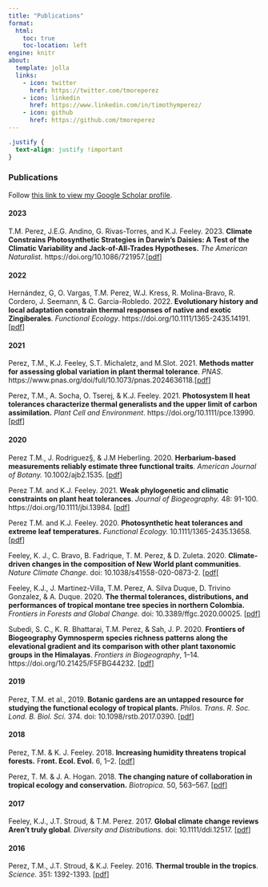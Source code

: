 ```yaml
---
title: "Publications"
format:
  html:
    toc: true
    toc-location: left
engine: knitr
about:
  template: jolla
  links:
    - icon: twitter
      href: https://twitter.com/tmoreperez
    - icon: linkedin
      href: https://www.linkedin.com/in/timothymperez/
    - icon: github
      href: https://github.com/tmoreperez
---
```


```css
.justify {
  text-align: justify !important
}
```

::: justify
### Publications

Follow [this link to view my Google Scholar profile](https://scholar.google.co.uk/citations?hl=en&pli=1&user=aLlJm_MAAAAJ).

#### 2023

T.M. Perez, J.E.G. Andino, G. Rivas-Torres, and K.J. Feeley. 2023. **Climate Constrains Photosynthetic Strategies in Darwin's Daisies: A Test of the Climatic Variability and Jack-of-All-Trades Hypotheses.** *The American Naturalist*. https://doi.org/10.1086/721957.\[[pdf](https://github.com/tmoreperez/pdfs/blob/main/Perez.etal.2023.Climate%20Constrains%20Photosynthetic%20Strategies%20in%20Darwin%E2%80%99sDaisies-%20A%20Test%20of%20the%20Climatic%20Variabilityand%20Jack-of-All-Trades%20Hypotheses.jpg.pdf)\]

#### 2022

Hernández, G, O. Vargas, T.M. Perez, W.J. Kress, R. Molina-Bravo, R. Cordero, J. Seemann, & C. Garcia-Robledo. 2022. **Evolutionary history and local adaptation constrain thermal responses of native and exotic Zingiberales**. *Functional Ecology*. https://doi.org/10.1111/1365-2435.14191.\[[pdf](https://github.com/tmoreperez/pdfs/commit/cf446450e7bc8c229f982f8b3a71e2421aef9586)\]

#### 2021

Perez, T.M., K.J. Feeley, S.T. Michaletz, and M.Slot. 2021. **Methods matter for assessing global variation in plant thermal tolerance**. *PNAS*. https://www.pnas.org/doi/full/10.1073/pnas.2024636118.\[[pdf](https://github.com/tmoreperez/pdfs/blob/main/Perez%20et%20al.%20-%202021%20-%20Methods%20matter%20for%20assessing%20global%20variation%20in%20plant%20thermal%20tolerance.pdf)\]

Perez, T.M., A. Socha, O. Tserej, & K.J. Feeley. 2021. **Photosystem II heat tolerances characterize thermal generalists and the upper limit of carbon assimilation.** *Plant Cell and Environment*. https://doi.org/10.1111/pce.13990.\[[pdf](https://github.com/tmoreperez/pdfs/blob/main/Perez%20et%20al.%20-%202021%20-%20Photosystem%20II%20heat%20tolerances%20characterize%20thermal%20generalists%20and%20the%20upper%20limit%20of%20carbon%20assimilation.pdf)\]

#### 2020

Perez T.M., J. Rodriguez§, & J.M Heberling. 2020. **Herbarium-based measurements reliably estimate three functional traits**. *American Journal of Botany.* 10.1002/ajb2.1535. \[[pdf](https://github.com/tmoreperez/pdfs/blob/main/Perez.etal.2020.Herbarium-based%20measurements%20reliably%20estimate%20three%20functional%20traits.pdf)\]

Perez T.M. and K.J. Feeley. 2021. **Weak phylogenetic and climatic constraints on plant heat tolerances**. *Journal of Biogeography.* 48: 91-100. https://doi.org/10.1111/jbi.13984. \[[pdf](https://github.com/tmoreperez/pdfs/blob/main/Perez.and.Feeley.2021.Weak%20phylogenetic%20and%20signal.pdf)\]

Perez T.M. and K.J. Feeley. 2020. **Photosynthetic heat tolerances and extreme leaf temperatures.** *Functional Ecology.* 10.1111/1365-2435.13658. \[[pdf](https://github.com/tmoreperez/pdfs/blob/main/Perez%26Feeley.2020.Functional.Ecology.pdf)\]

Feeley, K. J., C. Bravo, B. Fadrique, T. M. Perez, & D. Zuleta. 2020. **Climate-driven changes in the composition of New World plant communities**. *Nature Climate Change.* doi: 10.1038/s41558-020-0873-2. \[[pdf](https://github.com/tmoreperez/pdfs/blob/main/Feeley.etal.2020.Nature.Climate.Change.pdf)\[

Feeley, K.J., J. Martinez-Villa, T.M. Perez, A. Silva Duque, D. Trivino Gonzalez, & A. Duque. 2020. **The thermal tolerances, distributions, and performances of tropical montane tree species in northern Colombia.** *Frontiers in Forests and Global Change.* doi: 10.3389/ffgc.2020.00025. \[[pdf](https://github.com/tmoreperez/pdfs/blob/main/Feeley%20et%20al.%20-%202020%20-%20The%20thermal%20tolerances%2Cdistributions%20%2Cand%20performances%20of%20tropical%20montane%20tree%20species.pdf)\]

Subedi, S. C., K. R. Bhattarai, T.M. Perez, & Sah, J. P. 2020. **Frontiers of Biogeography Gymnosperm species richness patterns along the elevational gradient and its comparison with other plant taxonomic groups in the Himalayas**. *Frontiers in Biogeography*, 1--14. https://doi.org/10.21425/F5FBG44232. \[[pdf](https://github.com/tmoreperez/pdfs/blob/main/Subedietal.2020-GymnospermsrichnessalongelevationalgradientsinHimalayas.pdf)\]

#### 2019

Perez, T.M. et al., 2019. **Botanic gardens are an untapped resource for studying the functional ecology of tropical plants.** *Philos. Trans. R. Soc. Lond. B. Biol. Sci.* 374. doi: 10.1098/rstb.2017.0390. \[[pdf](https://github.com/tmoreperez/pdfs/blob/main/Perez%20et%20al.%20-%202019%20-%20Botanic%20gardens%20are%20an%20untapped%20resource%20for%20studying%20the%20functional%20ecology%20of%20tropical%20plants.pdf)\]

#### 2018

Perez, T.M. & K. J. Feeley. 2018. **Increasing humidity threatens tropical forests.** F**ront. Ecol. Evol.** 6, 1--2. \[[pdf](https://github.com/tmoreperez/pdfs/blob/main/Perez%20and%20feeley.2018.humidty%20threatens%20tropics.pdf)\]

Perez, T. M. & J. A. Hogan. 2018. **The changing nature of collaboration in tropical ecology and conservation.** *Biotropica*. 50, 563--567. \[[pdf](https://github.com/tmoreperez/pdfs/blob/main/Perez%20-%202018%20-%20The%20changing%20nature%20of%20collaboration%20in%20tropical%20ecology%20and%20conservation.pdf)\]

#### 2017

Feeley, K.J., J.T. Stroud, & T.M. Perez. 2017. **Global climate change reviews Aren't truly global**. *Diversity and Distributions.* doi: 10.1111/ddi.12517. \[[pdf](https://github.com/tmoreperez/pdfs/blob/main/Perez%2C%20Stroud%2C%20Feeley%20-%202016%20-%20Thermal%20trouble%20in%20the%20tropics.pdf)\]

#### 2016

Perez, T.M., J.T. Stroud, & K.J. Feeley. 2016. **Thermal trouble in the tropics**. *Science*. 351: 1392-1393. \[[pdf](https://github.com/tmoreperez/pdfs/blob/main/Perez%2C%20Stroud%2C%20Feeley%20-%202016%20-%20Thermal%20trouble%20in%20the%20tropics.pdf)\]
:::

